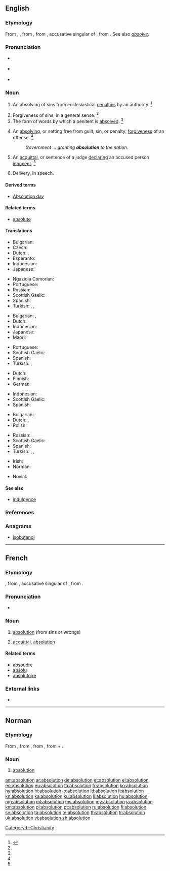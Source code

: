 {{also|Absolution}}
==English==

===Etymology===
From {{etyl|enm|en}} {{m|enm|absolucion}}, {{m|enm|absolucioun}}, from {{etyl|fro|en}} {{m|fro|absolution}}, from {{etyl|la|en}} {{m|la|absolūtiōnem}}, accusative singular of {{m|la|absolūtiō||acquittal}}, from {{m|la|absolvō||absolve}}. See also ''[[absolve]]''.

===Pronunciation===
* {{a|RP}} {{IPA|/æb.səˈljuː.ʃn̩/|lang=en}}
* {{a|US}} {{IPA|/ˌæb.səˈl(j)u.ʃn̩/|lang=en}}
* {{rhymes|uːʃən|lang=en}}

===Noun===
{{en-noun}}

# {{label|en|ecclesiastical}} An absolving of sins from ecclesiastical [[penalty|penalties]] by an authority. {{defdate|First attested around 1150 to 1350.}}<ref name=SOED>{{R:SOED5|page=9}}</ref>
# Forgiveness of sins, in a general sense. {{defdate|First attested around 1150 to 1350.}}<ref name=SOED/>
# The form of words by which a penitent is [[absolved]]. {{defdate|First attested around 1350 to 1470.}}<ref name=SOED/>
#: {{rfquotek|Shipley}}
# An [[absolve|absolving]], or setting free from guilt, sin, or penalty; [[forgiven]]ess of an offense. {{defdate|First attested around 1350 to 1470.}}<ref name=SOED/>
#: ''Government ... granting '''absolution''' to the nation.''
# {{label|en|civil|_|legal|obsolete}} An [[acquittal]], or sentence of a judge [[declare|declaring]] an accused person [[innocent]]. {{defdate|First attested in the early 17<sup>th</sup> century.}}<ref name=SOED/>
# {{label|en|obsolete}} Delivery, in speech.
#: {{rfquotek|Ben Jonson}}

====Derived terms====
* [[Absolution day]]

====Related terms====
* [[absolute]]

====Translations====
{{trans-top|absolving or setting free from guilt, sin or penalty; forgiveness of an offense}}
* Bulgarian: {{t+|bg|опрощение}}
* Czech: {{t|cs|rozhřešení|n}}
* Dutch: {{t+|nl|absolutie|f}}, {{t+|nl|vergiffenis|f}}
* Esperanto: {{t|eo|absolvo}}
* Indonesian: {{t|id|pembebasan dosa}}
* Japanese: {{t+|ja|解放|tr=kaihō}}
{{trans-mid}}
* Ngazidja Comorian: {{t|zdj|ghufrani}}
* Portuguese: {{t+|pt|absolvição|f}}
* Russian: {{t+|ru|проще́ние|n}}
* Scottish Gaelic: {{t|gd|saoradh|m}}
* Spanish: {{t+|es|absolución|f}}
* Turkish: {{t+|tr|bağışlama}}, {{t+|tr|mağfiret}}, {{t+|tr|yarlıgama}}
{{trans-bottom}}

{{trans-top|acquittal, or sentence of a judge declaring an accused person innocent}}
* Bulgarian: {{t|bg|оправдаване}}, {{t|bg|[[освобождаване]] [[от]] [[отговорност]]}}
* Dutch: {{t|nl|vrijspraak|m}}
* Indonesian: {{t+|id|absolusi}}
* Japanese: {{t+|ja|釈放|tr=shakuhō}}
* Maori: {{t|mi|whakaharakoretanga}}
{{trans-mid}}
* Portuguese: {{t+|pt|absolvição|f}}
* Scottish Gaelic: {{t|gd|saoradh|m}}
* Spanish: {{t+|es|absolución|f}}
* Turkish: {{t+|tr|aklanma}}, {{t+|tr|beraat}}
{{trans-bottom}}

{{trans-top|exercise of priestly jurisdiction in the sacrament of penance, by which Catholics believe the sins of the truly penitent are forgiven}}
* Dutch: {{t+|nl|absolutie|f}}
* Finnish: {{t+|fi|synninpäästö}}
* German: {{t+|de|Absolution|f}}
{{trans-mid}}
* Indonesian: {{t+|id|absolusi}}
* Scottish Gaelic: {{t|gd|saoradh|m}}
* Spanish: {{t+|es|absolución|f}}
{{trans-bottom}}

{{trans-top|absolving from ecclesiastical penalties}}
* Bulgarian: {{t+|bg|опрощение}}
* Dutch: {{t+|nl|absolutie|f}}, {{t+|nl|dispensatie|f}}
* Polish: {{t+|pl|rozgrzeszenie|n}}
{{trans-mid}}
* Russian: {{t-check|ru|[[отпуще́ние]] ([[грех|грехо́в]])|n}}
* Scottish Gaelic: {{t|gd|saoradh|m}}
* Spanish: {{t+|es|absolución|f}}
* Turkish: {{t+|tr|bağışlama}}, {{t+|tr|yarlıgama}}, {{t+|tr|mağfiret}}
{{trans-bottom}}

{{trans-top|form of words by which a penitent is absolved}}
{{trans-mid}}
{{trans-bottom}}

{{trans-top|delivery, in speech}}
{{trans-mid}}
{{trans-bottom}}

{{checktrans-top}}
* Irish: {{t-check|ga|aspalóid|f}}
* Norman: {{t-check|nrf|absolution|f}}
{{trans-mid}}
* Novial: {{t-check|nov|absolutione}}
{{trans-bottom}}

====See also====
* [[indulgence]]

===References===
<references/>

===Anagrams===
* [[isobutanol#English|isobutanol]]

----

==French==

===Etymology===
{{etyl|fro|fr}}, from {{etyl|la|fr}} {{m|la|absolūtiōnem}}, accusative singular of {{m|la|absolūtiō||acquittal}}, from {{m|la|absolvō||absolve}}.

===Pronunciation===
* {{IPA|/apsɔlysjɔ̃/|lang=fr}}

===Noun===
{{fr-noun|f}}

# [[#English|absolution]] (from sins or wrongs)
# {{label|fr|legal}} [[acquittal]], [[#English|absolution]]

====Related terms====
* [[absoudre]]
* [[absolu]]
* [[absolutoire]]

===External links===
* {{R:TLFi}}

[[Category:fr:Christianity]]

----

==Norman==

===Etymology===
From {{etyl|fro|nrf}} {{m|fro|absolution}}, from {{etyl|la|nrf}} {{m|la|absolutio|absolūtiō, absolūtiōnem|acquittal}}, from {{m|la|absolvo|absolvō, absolvere|absolve, acquit}}, from {{m|la|ab||from, away from}} + {{m|la|solvo|solvō, solvere|release, loosen, dissolve, take apart}}.

===Noun===
{{nrf-noun|f}}

# {{lb|nrf|Jersey}} [[#English|absolution]]

[[am:absolution]]
[[ar:absolution]]
[[de:absolution]]
[[et:absolution]]
[[el:absolution]]
[[eo:absolution]]
[[eu:absolution]]
[[fa:absolution]]
[[fr:absolution]]
[[ko:absolution]]
[[hy:absolution]]
[[hi:absolution]]
[[io:absolution]]
[[id:absolution]]
[[it:absolution]]
[[kn:absolution]]
[[ka:absolution]]
[[ku:absolution]]
[[li:absolution]]
[[hu:absolution]]
[[mg:absolution]]
[[ml:absolution]]
[[ms:absolution]]
[[my:absolution]]
[[ja:absolution]]
[[km:absolution]]
[[pl:absolution]]
[[pt:absolution]]
[[ru:absolution]]
[[fi:absolution]]
[[sv:absolution]]
[[ta:absolution]]
[[te:absolution]]
[[th:absolution]]
[[tr:absolution]]
[[uk:absolution]]
[[vi:absolution]]
[[zh:absolution]]